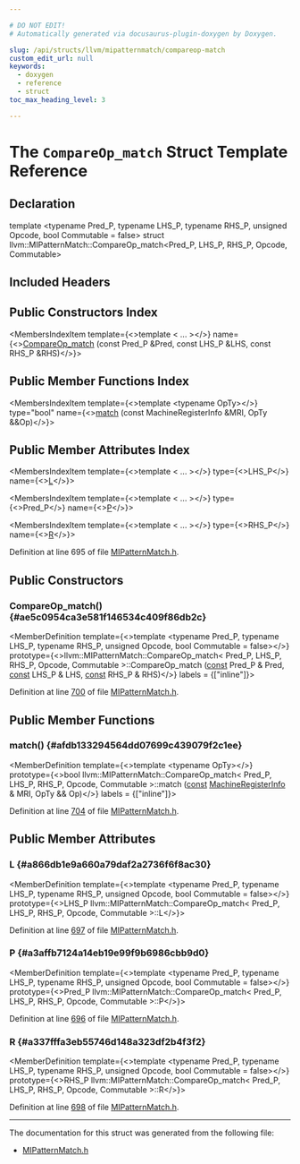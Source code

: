 ```yaml
---

# DO NOT EDIT!
# Automatically generated via docusaurus-plugin-doxygen by Doxygen.

slug: /api/structs/llvm/mipatternmatch/compareop-match
custom_edit_url: null
keywords:
  - doxygen
  - reference
  - struct
toc_max_heading_level: 3

---
```





# The `CompareOp_match` Struct Template Reference

<DoxygenPage pluginConfig={pluginConfig}>



## Declaration

<CodeBlock>template &lt;typename Pred&#95;P, typename LHS&#95;P, typename RHS&#95;P, unsigned Opcode, bool Commutable = false&gt;
struct llvm::MIPatternMatch::CompareOp_match&lt;Pred&#95;P, LHS&#95;P, RHS&#95;P, Opcode, Commutable&gt;</CodeBlock>

## Included Headers

<IncludesList>
<IncludesListItem
  filePath="llvm/CodeGen/GlobalISel/MIPatternMatch.h"
  permalink="/docs/api/files/include/include/llvm/include/llvm/codegen/include/llvm/codegen/globalisel/mipatternmatch-h"
  isLocal="true" />
</IncludesList>

## Public Constructors Index

<MembersIndex>

<MembersIndexItem
  template={<>template &lt; ... &gt;</>}
  name={<><a href="#ae5c0954ca3e581f146534c409f86db2c">CompareOp&#95;match</a> (const Pred&#95;P &amp;Pred, const LHS&#95;P &amp;LHS, const RHS&#95;P &amp;RHS)</>}>
</MembersIndexItem>

</MembersIndex>

## Public Member Functions Index

<MembersIndex>

<MembersIndexItem
  template={<>template &lt;typename OpTy&gt;</>}
  type="bool"
  name={<><a href="#afdb133294564dd07699c439079f2c1ee">match</a> (const MachineRegisterInfo &amp;MRI, OpTy &amp;&amp;Op)</>}>
</MembersIndexItem>

</MembersIndex>

## Public Member Attributes Index

<MembersIndex>

<MembersIndexItem
  template={<>template &lt; ... &gt;</>}
  type={<>LHS&#95;P</>}
  name={<><a href="#a866db1e9a660a79daf2a2736f6f8ac30">L</a></>}>
</MembersIndexItem>

<MembersIndexItem
  template={<>template &lt; ... &gt;</>}
  type={<>Pred&#95;P</>}
  name={<><a href="#a3affb7124a14eb19e99f9b6986cbb9d0">P</a></>}>
</MembersIndexItem>

<MembersIndexItem
  template={<>template &lt; ... &gt;</>}
  type={<>RHS&#95;P</>}
  name={<><a href="#a337fffa3eb55746d148a323df2b4f3f2">R</a></>}>
</MembersIndexItem>

</MembersIndex>


Definition at line 695 of file <a href="/docs/api/files/include/include/llvm/include/llvm/codegen/include/llvm/codegen/globalisel/mipatternmatch-h">MIPatternMatch.h</a>.

<SectionDefinition>

## Public Constructors

### CompareOp&#95;match() {#ae5c0954ca3e581f146534c409f86db2c}

<MemberDefinition
  template={<>template &lt;typename Pred&#95;P, typename LHS&#95;P, typename RHS&#95;P, unsigned Opcode, bool Commutable = false&gt;</>}
  prototype={<>llvm::MIPatternMatch::CompareOp&#95;match&lt; Pred&#95;P, LHS&#95;P, RHS&#95;P, Opcode, Commutable &gt;::CompareOp&#95;match (<a href="/docs/api/files/lib/lib/target/lib/target/aarch64/aarch64promoteconstant-cpp/#a90f8350fecae261c25be85d38b451bff">const</a> Pred&#95;P &amp; Pred, <a href="/docs/api/files/lib/lib/target/lib/target/aarch64/aarch64promoteconstant-cpp/#a90f8350fecae261c25be85d38b451bff">const</a> LHS&#95;P &amp; LHS, <a href="/docs/api/files/lib/lib/target/lib/target/aarch64/aarch64promoteconstant-cpp/#a90f8350fecae261c25be85d38b451bff">const</a> RHS&#95;P &amp; RHS)</>}
  labels = {["inline"]}>

Definition at line <a href="/docs/api/files/include/include/llvm/include/llvm/codegen/include/llvm/codegen/globalisel/mipatternmatch-h/#l00700">700</a> of file <a href="/docs/api/files/include/include/llvm/include/llvm/codegen/include/llvm/codegen/globalisel/mipatternmatch-h">MIPatternMatch.h</a>.
</MemberDefinition>

</SectionDefinition>

<SectionDefinition>

## Public Member Functions

### match() {#afdb133294564dd07699c439079f2c1ee}

<MemberDefinition
  template={<>template &lt;typename OpTy&gt;</>}
  prototype={<>bool llvm::MIPatternMatch::CompareOp&#95;match&lt; Pred&#95;P, LHS&#95;P, RHS&#95;P, Opcode, Commutable &gt;::match (<a href="/docs/api/files/lib/lib/target/lib/target/aarch64/aarch64promoteconstant-cpp/#a90f8350fecae261c25be85d38b451bff">const</a> <a href="/docs/api/classes/llvm/machineregisterinfo">MachineRegisterInfo</a> &amp; MRI, OpTy &amp;&amp; Op)</>}
  labels = {["inline"]}>

Definition at line <a href="/docs/api/files/include/include/llvm/include/llvm/codegen/include/llvm/codegen/globalisel/mipatternmatch-h/#l00704">704</a> of file <a href="/docs/api/files/include/include/llvm/include/llvm/codegen/include/llvm/codegen/globalisel/mipatternmatch-h">MIPatternMatch.h</a>.
</MemberDefinition>

</SectionDefinition>

<SectionDefinition>

## Public Member Attributes

### L {#a866db1e9a660a79daf2a2736f6f8ac30}

<MemberDefinition
  template={<>template &lt;typename Pred&#95;P, typename LHS&#95;P, typename RHS&#95;P, unsigned Opcode, bool Commutable = false&gt;</>}
  prototype={<>LHS&#95;P llvm::MIPatternMatch::CompareOp&#95;match&lt; Pred&#95;P, LHS&#95;P, RHS&#95;P, Opcode, Commutable &gt;::L</>}>

Definition at line <a href="/docs/api/files/include/include/llvm/include/llvm/codegen/include/llvm/codegen/globalisel/mipatternmatch-h/#l00697">697</a> of file <a href="/docs/api/files/include/include/llvm/include/llvm/codegen/include/llvm/codegen/globalisel/mipatternmatch-h">MIPatternMatch.h</a>.
</MemberDefinition>

### P {#a3affb7124a14eb19e99f9b6986cbb9d0}

<MemberDefinition
  template={<>template &lt;typename Pred&#95;P, typename LHS&#95;P, typename RHS&#95;P, unsigned Opcode, bool Commutable = false&gt;</>}
  prototype={<>Pred&#95;P llvm::MIPatternMatch::CompareOp&#95;match&lt; Pred&#95;P, LHS&#95;P, RHS&#95;P, Opcode, Commutable &gt;::P</>}>

Definition at line <a href="/docs/api/files/include/include/llvm/include/llvm/codegen/include/llvm/codegen/globalisel/mipatternmatch-h/#l00696">696</a> of file <a href="/docs/api/files/include/include/llvm/include/llvm/codegen/include/llvm/codegen/globalisel/mipatternmatch-h">MIPatternMatch.h</a>.
</MemberDefinition>

### R {#a337fffa3eb55746d148a323df2b4f3f2}

<MemberDefinition
  template={<>template &lt;typename Pred&#95;P, typename LHS&#95;P, typename RHS&#95;P, unsigned Opcode, bool Commutable = false&gt;</>}
  prototype={<>RHS&#95;P llvm::MIPatternMatch::CompareOp&#95;match&lt; Pred&#95;P, LHS&#95;P, RHS&#95;P, Opcode, Commutable &gt;::R</>}>

Definition at line <a href="/docs/api/files/include/include/llvm/include/llvm/codegen/include/llvm/codegen/globalisel/mipatternmatch-h/#l00698">698</a> of file <a href="/docs/api/files/include/include/llvm/include/llvm/codegen/include/llvm/codegen/globalisel/mipatternmatch-h">MIPatternMatch.h</a>.
</MemberDefinition>

</SectionDefinition>

<hr/>

The documentation for this struct was generated from the following file:

<ul>
<li><a href="/docs/api/files/include/include/llvm/include/llvm/codegen/include/llvm/codegen/globalisel/mipatternmatch-h">MIPatternMatch.h</a></li>
</ul>

</DoxygenPage>
